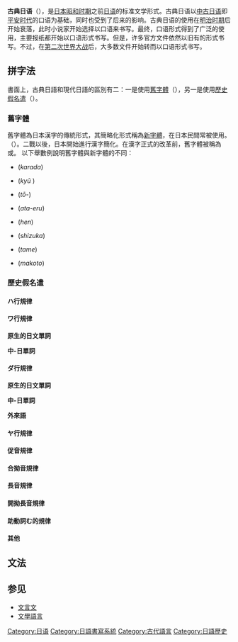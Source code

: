 {{Translating|||time=2021-06-27T08:41:54+00:00}}

'''古典日语'''（{{jpn|j=文語|hg=ぶんご|rm=Bungo|f=y}}），是[[日本|日本]][[昭和|昭和时期]]之前[[日语|日语]]的标准文学形式。古典日语以[[中古日语|中古日语]]即[[平安时代|平安时代]]的口语为基础，同时也受到了后来的影响。古典日语的使用在[[明治时期|明治时期]]后开始衰落，此时小说家开始选择以口语来书写。最终，口语形式得到了广泛的使用，主要报纸都开始以口语形式书写。但是，许多官方文件依然以旧有的形式书写。不过，在[[第二次世界大战|第二次世界大战]]后，大多数文件开始转而以口语形式书写。

== 拼字法 ==
書面上，古典日語和現代日語的區別有二：一是使用[[舊字體|舊字體]]（{{jp|j=旧字体、舊字體|rm=Kyūjitai|help=no}}），另一是使用[[歷史假名遣|歷史假名遣]]（{{jp|j=歴史的仮名遣、歷史的假名遣|rm=Rekishiteki Kanazukai|help=no}}）。

=== 舊字體 ===
{{main|舊字體}}
舊字體為日本漢字的傳統形式，其簡略化形式稱為[[新字體|新字體]]，在日本民間常被使用。（{{jp|j=「新字体」|rm=Shinjitai|help=no}}）。二戰以後，日本開始進行漢字簡化。在漢字正式的改革前，舊字體被稱為{{jpn|j=正字|hg=せいじ|rm=seiji}}或{{jpn|j=正字体|kyu=正字體|hg=せいじたい|rm=seijitai}}。
以下舉數例說明舊字體與新字體的不同：
*{{nihongo2|體 → 体}} (''karada'')
*{{nihongo2|舊 → 旧}} (''kyū'' )
*{{nihongo2|當 → 当}} (''tō-'')
*{{nihongo2|與 → 与}} (''ata-eru'')
*{{nihongo2|變 → 変}} (''hen'')
*{{nihongo2|靜 → 静}} (''shizuka'')
*{{nihongo2|爲 → 為}} (''tame'')
*{{nihongo2|眞 → 真}} (''makoto'')

=== 歷史假名遣 ===

==== ハ行規律 ====

==== ワ行規律 ====

'''原生的日文單詞'''

'''中-日單詞'''

==== ダ行規律 ====

'''原生的日文單詞'''

'''中-日單詞'''

'''外來語'''

==== ヤ行規律 ====

==== 促音規律 ====

==== 合拗音規律 ====

==== 長音規律 ====

==== 開拗長音規律 ====

==== 助動詞む的規律 ====

==== 其他 ====

== 文法 ==


{{jp|j=「見る」|rm=miru|help=no}}

==参见==
*[[文言文|文言文]]
*[[文學語言|文學語言]]

{{Japanese language}}

[[Category:日语|Category:日语]]
[[Category:日語書寫系統|Category:日語書寫系統]]
[[Category:古代語言|Category:古代語言]]
[[Category:日語歷史|Category:日語歷史]]